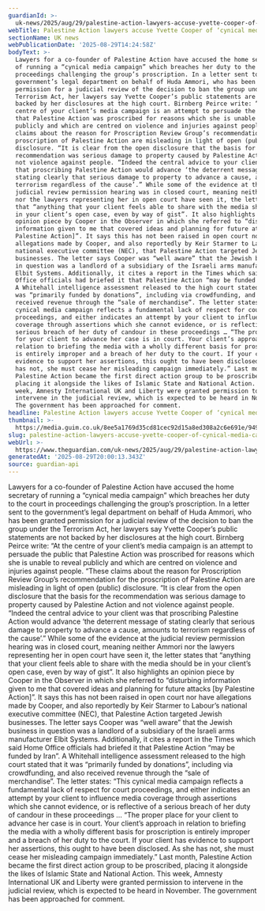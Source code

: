 ```yaml
---
guardianId: >-
  uk-news/2025/aug/29/palestine-action-lawyers-accuse-yvette-cooper-of-cynical-media-campaign
webTitle: Palestine Action lawyers accuse Yvette Cooper of ‘cynical media campaign’
sectionName: UK news
webPublicationDate: '2025-08-29T14:24:58Z'
bodyText: >-
  Lawyers for a co-founder of Palestine Action have accused the home secretary
  of running a “cynical media campaign” which breaches her duty to the court in
  proceedings challenging the group’s proscription. In a letter sent to the
  government’s legal department on behalf of Huda Ammori, who has been granted
  permission for a judicial review of the decision to ban the group under the
  Terrorism Act, her lawyers say Yvette Cooper’s public statements are not
  backed by her disclosures at the high court. Birnberg Peirce write: “At the
  centre of your client’s media campaign is an attempt to persuade the public
  that Palestine Action was proscribed for reasons which she is unable to reveal
  publicly and which are centred on violence and injuries against people. “These
  claims about the reason for Proscription Review Group’s recommendation for the
  proscription of Palestine Action are misleading in light of open (public)
  disclosure. “It is clear from the open disclosure that the basis for the
  recommendation was serious damage to property caused by Palestine Action and
  not violence against people. “Indeed the central advice to your client was
  that proscribing Palestine Action would advance ‘the deterrent message of
  stating clearly that serious damage to property to advance a cause, amounts to
  terrorism regardless of the cause’.” While some of the evidence at the
  judicial review permission hearing was in closed court, meaning neither Ammori
  nor the lawyers representing her in open court have seen it, the letter states
  that “anything that your client feels able to share with the media should be
  in your client’s open case, even by way of gist”. It also highlights an
  opinion piece by Cooper in the Observer in which she referred to “disturbing
  information given to me that covered ideas and planning for future attacks [by
  Palestine Action]”. It says this has not been raised in open court nor have
  allegations made by Cooper, and also reportedly by Keir Starmer to Labour’s
  national executive committee (NEC), that Palestine Action targeted Jewish
  businesses. The letter says Cooper was “well aware” that the Jewish business
  in question was a landlord of a subsidiary of the Israeli arms manufacturer
  Elbit Systems. Additionally, it cites a report in the Times which said Home
  Office officials had briefed it that Palestine Action “may be funded by Iran”.
  A Whitehall intelligence assessment released to the high court stated that it
  was “primarily funded by donations”, including via crowdfunding, and also
  received revenue through the “sale of merchandise”. The letter states: “This
  cynical media campaign reflects a fundamental lack of respect for court
  proceedings, and either indicates an attempt by your client to influence media
  coverage through assertions which she cannot evidence, or is reflective of a
  serious breach of her duty of candour in these proceedings … “The proper place
  for your client to advance her case is in court. Your client’s approach in
  relation to briefing the media with a wholly different basis for proscription
  is entirely improper and a breach of her duty to the court. If your client has
  evidence to support her assertions, this ought to have been disclosed. As she
  has not, she must cease her misleading campaign immediately.” Last month,
  Palestine Action became the first direct action group to be proscribed,
  placing it alongside the likes of Islamic State and National Action. This
  week, Amnesty International UK and Liberty were granted permission to
  intervene in the judicial review, which is expected to be heard in November.
  The government has been approached for comment.
headline: Palestine Action lawyers accuse Yvette Cooper of ‘cynical media campaign’
thumbnail: >-
  https://media.guim.co.uk/8ee5a1769d35cd81cec92d15a8ed308a2c6e691e/949_33_2035_1628/500.jpg
slug: palestine-action-lawyers-accuse-yvette-cooper-of-cynical-media-campaign
webUrl: >-
  https://www.theguardian.com/uk-news/2025/aug/29/palestine-action-lawyers-accuse-yvette-cooper-of-cynical-media-campaign
generatedAt: '2025-08-29T20:00:13.343Z'
source: guardian-api
---
```

Lawyers for a co-founder of Palestine Action have accused the home secretary of running a “cynical media campaign” which breaches her duty to the court in proceedings challenging the group’s proscription. In a letter sent to the government’s legal department on behalf of Huda Ammori, who has been granted permission for a judicial review of the decision to ban the group under the Terrorism Act, her lawyers say Yvette Cooper’s public statements are not backed by her disclosures at the high court. Birnberg Peirce write: “At the centre of your client’s media campaign is an attempt to persuade the public that Palestine Action was proscribed for reasons which she is unable to reveal publicly and which are centred on violence and injuries against people. “These claims about the reason for Proscription Review Group’s recommendation for the proscription of Palestine Action are misleading in light of open (public) disclosure. “It is clear from the open disclosure that the basis for the recommendation was serious damage to property caused by Palestine Action and not violence against people. “Indeed the central advice to your client was that proscribing Palestine Action would advance ‘the deterrent message of stating clearly that serious damage to property to advance a cause, amounts to terrorism regardless of the cause’.” While some of the evidence at the judicial review permission hearing was in closed court, meaning neither Ammori nor the lawyers representing her in open court have seen it, the letter states that “anything that your client feels able to share with the media should be in your client’s open case, even by way of gist”. It also highlights an opinion piece by Cooper in the Observer in which she referred to “disturbing information given to me that covered ideas and planning for future attacks [by Palestine Action]”. It says this has not been raised in open court nor have allegations made by Cooper, and also reportedly by Keir Starmer to Labour’s national executive committee (NEC), that Palestine Action targeted Jewish businesses. The letter says Cooper was “well aware” that the Jewish business in question was a landlord of a subsidiary of the Israeli arms manufacturer Elbit Systems. Additionally, it cites a report in the Times which said Home Office officials had briefed it that Palestine Action “may be funded by Iran”. A Whitehall intelligence assessment released to the high court stated that it was “primarily funded by donations”, including via crowdfunding, and also received revenue through the “sale of merchandise”. The letter states: “This cynical media campaign reflects a fundamental lack of respect for court proceedings, and either indicates an attempt by your client to influence media coverage through assertions which she cannot evidence, or is reflective of a serious breach of her duty of candour in these proceedings … “The proper place for your client to advance her case is in court. Your client’s approach in relation to briefing the media with a wholly different basis for proscription is entirely improper and a breach of her duty to the court. If your client has evidence to support her assertions, this ought to have been disclosed. As she has not, she must cease her misleading campaign immediately.” Last month, Palestine Action became the first direct action group to be proscribed, placing it alongside the likes of Islamic State and National Action. This week, Amnesty International UK and Liberty were granted permission to intervene in the judicial review, which is expected to be heard in November. The government has been approached for comment.
